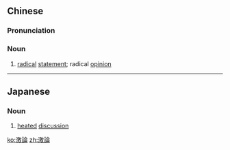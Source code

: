 {{also|激论}}
==Chinese==
{{zh-forms|s=激论}}

===Pronunciation===
{{zh-pron
|m=jīlùn
|c=gik1 leon6
|cat=n
}}

===Noun===
{{zh-noun}}

# [[radical]] [[statement]]; radical [[opinion]]

----

==Japanese==
{{ja-kanjitab|げき|ろん|yomi=on}}

===Noun===
{{ja-noun|げきろん}}
# [[heated]] [[discussion]]

[[ko:激論]]
[[zh:激論]]